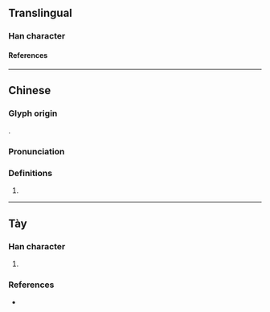 {{character info}}
==Translingual==

===Han character===
{{Han char|rn=85|rad=水|as=07|sn=10|four=33152|canj=EJHQ|ids=⿰氵牢}}

====References====
{{Han ref|kx=0625.130|dkj=17502|dj=1023.100|hdz=31634.050|uh=6D76}}

----

==Chinese==
{{zh-forms}}

===Glyph origin===
{{Han compound|水|alt1=氵|牢|ls=psc|c1=s|c2=p|t1=water}}.

===Pronunciation===
{{zh-pron
|m=láo
|c=lou4
|cat=
}}

===Definitions===
{{zh-hanzi}}

# {{zh-only|浶浪}}

----

==Tày==

===Han character===
{{head|tyz|Han character}}

# {{tyz-Nom form of|rào}}

===References===
* {{r:tyz:tdcnt}}